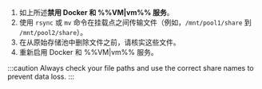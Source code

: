 1. 如上所述**禁用 Docker 和 %%VM|vm%% 服务**。
2. 使用 `rsync` 或 `mv` 命令在挂载点之间传输文件（例如，`/mnt/pool1/share` 到 `/mnt/pool2/share`）。
3. 在从原始存储池中删除文件之前，请核实这些文件。
4. 重新启用 Docker 和 %%VM|vm%% 服务。

:::caution
Always check your file paths and use the correct share names to prevent data loss.
:::
